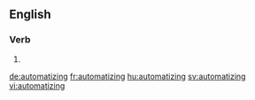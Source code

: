 ==English==

===Verb===
{{head|en|present participle}}

# {{present participle of|automatize|lang=en|nocat=1}}

[[de:automatizing]]
[[fr:automatizing]]
[[hu:automatizing]]
[[sv:automatizing]]
[[vi:automatizing]]